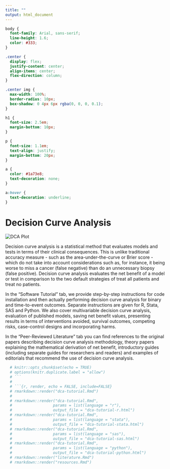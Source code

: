 ```yaml
---
title: ""
output: html_document
---
```


```css
body {
  font-family: Arial, sans-serif;
  line-height: 1.6;
  color: #333;
}

.center {
  display: flex;
  justify-content: center;
  align-items: center;
  flex-direction: column;
}

.center img {
  max-width: 100%;
  border-radius: 10px;
  box-shadow: 0 4px 6px rgba(0, 0, 0, 0.1);
}

h1 {
  font-size: 2.5em;
  margin-bottom: 10px;
}

p {
  font-size: 1.1em;
  text-align: justify;
  margin-bottom: 20px;
}

a {
  color: #1a73e8;
  text-decoration: none;
}

a:hover {
  text-decoration: underline;
}
```

<div class="center">
  <h1>Decision Curve Analysis</h1>
  <img src="dca_new_homepic_edited.png" alt="DCA Plot">
</div>

Decision curve analysis is a statistical method that evaluates models and tests in terms of their clinical consequences. This is unlike traditional accuracy measure - such as the area-under-the-curve or Brier score - which do not take into account considerations such as, for instance, it being worse to miss a cancer (false negative) than do an unnecessary biopsy (false positive). Decision curve analysis evaluates the net benefit of a model or test in comparison to the two default strategies of treat all patients and treat no patients.

In the “Software Tutorial” tab, we provide step-by-step instructions for code installation and then actually performing decision curve analysis for binary and time-to-event outcomes. Separate instructions are given for R, Stata, SAS and Python. We also cover multivariable decision curve analysis, evaluation of published models, saving net benefit values, presenting results in terms of interventions avoided, survival outcomes, competing risks, case-control designs and incorporating harms.

In the “Peer-Reviewed Literature” tab you can find references to the original papers describing decision curve analysis methodology, theory papers explaining the mathematical derivation of net benefit, introductory guides (including separate guides for researchers and readers) and examples of editorials that recommend the use of decision curve analysis. 


```r
  # knitr::opts_chunk$set(echo = TRUE)
  # options(knitr.duplicate.label = "allow")
  # ```
  # 
  # ```{r, render, echo = FALSE, include=FALSE}
  # rmarkdown::render("dca-tutorial.Rmd")
  # 
  # rmarkdown::render("dca-tutorial.Rmd",
  #                  params = list(language = "r"),
  #                  output_file = "dca-tutorial-r.html")
  # rmarkdown::render("dca-tutorial.Rmd",
  #                  params = list(language = "stata"),
  #                  output_file = "dca-tutorial-stata.html")
  # rmarkdown::render("dca-tutorial.Rmd",
  #                  params = list(language = "sas"),
  #                  output_file = "dca-tutorial-sas.html")
  # rmarkdown::render("dca-tutorial.Rmd",
  #                  params = list(language = "python"),
  #                  output_file = "dca-tutorial-python.html")
  # rmarkdown::render("literature.Rmd")
  # rmarkdown::render("resources.Rmd")
```

